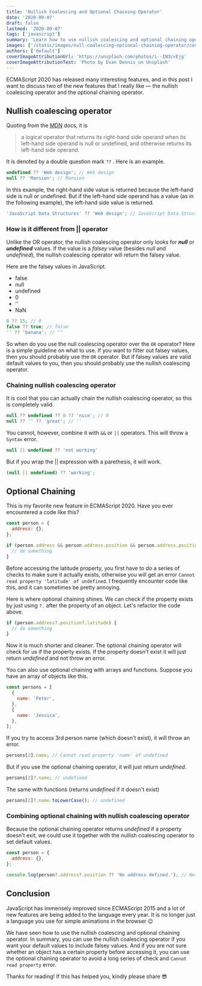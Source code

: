 ```yaml
---
title: 'Nullish Coalescing and Optional Chaining Operator'
date: '2020-09-07'
draft: false
lastmod: '2020-09-07'
tags: ['javascript']
summary: 'Learn how to use nullish coalescing and optional chaining operator in JavaScript ES11.'
images: ['/static/images/null-coalescing-optional-chaining-operator/cover.jpg']
authors: ['default']
coverImageAttributionUrl: 'https://unsplash.com/photos/i--IN3cvEjg'
coverImageAttributionText: 'Photo by Evan Dennis on Unsplash'
---
```


ECMAScript 2020 has released many interesting features, and in this post I want to discuss two of the new features that I really like — the nullish coalescing operator and the optional chaining operator.

## Nullish coalescing operator

Quoting from the [MDN](https://developer.mozilla.org/en-US/docs/Web/JavaScript/Reference/Operators/Nullish_coalescing_operator) docs, it is

> a logical operator that returns its right-hand side operand when its left-hand side operand is null or undefined, and otherwise returns its left-hand side operand.

It is denoted by a double question mark `??` . Here is an example.

```javascript
undefined ?? 'Web design'; // Web design
null ?? 'Mansion'; // Mansion
```

In this example, the right-hand side value is returned because the left-hand side is null or undefined. But if the left-hand side operand has a value (as in the following example), the left-hand side value is returned.

```javascript
'JavaScript Data Structures' ?? 'Web design'; // JavaScript Data Structures
```

### How is it different from || operator

Unlike the OR operator, the nullish coalescing operator only looks for **_null_** or **_undefined_** values. If the value is a _falsey_ value (besides _null_ and _undefined_), the nullish coalescing operator will return the falsey value.

Here are the falsey values in JavaScript.

- false
- null
- undefined
- 0
- ''
- NaN

```javascript
0 ?? 15; // 0
false ?? true; // false
'' ?? 'banana'; // ""
```

So when do you use the null coalescing operator over the `OR` operator? Here is a simple guideline on what to use. If you want to filter out falsey values, then you should probably use the `OR` operator. But if falsey values are valid default values to you, then you should probably use the nullish coalescing operator.

### Chaining nullish coalescing operator

It is cool that you can actually chain the nullish coalescing operator, so this is completely valid.

```javascript
null ?? undefined ?? 0 ?? 'nice'; // 0
null ?? '' ?? 'great'; // ''
```

You cannot, however, combine it with `&&` or `||` operators. This will throw a `Syntax` error.

```javascript
null || undefined ?? 'not working'
```

But if you wrap the || expression with a parethesis, it will work.

```javascript
(null || undefined) ?? 'working';
```

## Optional Chaining

This is my favorite new feature in ECMAScript 2020. Have you ever encountered a code like this?

```javascript
const person = {
  address: {},
};

if (person.address && person.address.position && person.address.position.latitude) {
  // do something
}
```

Before accessing the latitude property, you first have to do a series of checks to make sure it actually exists, otherwise you will get an error `Cannot read property 'latitude' of undefined`. I frequently encounter code like this, and it can sometimes be pretty annoying.

Here is where optional chaining shines. We can check if the property exists by just using `?.` after the property of an object. Let's refactor the code above.

```javascript
if (person.address?.position?.latitude) {
  // do something
}
```

Now it is much shorter and cleaner. The optional chaining operator will check for us if the property exists. If the property doesn't exist it will just return _undefined_ and not throw an error.

You can also use optional chaining with arrays and functions. Suppose you have an array of objects like this.

```javascript
const persons = [
  {
    name: 'Peter',
  },
  {
    name: 'Jessica',
  },
];
```

If you try to access 3rd person name (which doesn't exist), it will throw an error.

```javascript
persons[2].name; // Cannot read property 'name' of undefined
```

But if you use the optional chaining operator, it will just return _undefined_.

```javascript
persons[2]?.name; // undefined
```

The same with functions (returns _undefined_ if it doesn't exist)

```javascript
persons[2]?.name.toLowerCase(); // undefined
```

### Combining optional chaining with nullish coalescing operator

Because the optional chaining operator returns _undefined_ if a property doesn't exit, we could use it together with the nullish coalescing operator to set default values.

```javascript
const person = {
  address: {},
};

console.log(person?.address?.position ?? 'No address defined.'); // No address defined
```

## Conclusion

JavaScript has immensely improved since ECMAScript 2015 and a lot of new features are being added to the language every year. It is no longer just a language you use for simple animations in the browser 😉

We have seen how to use the nullish coalescing and optional chaining operator. In summary, you can use the nullish coalescing operator if you want your default values to include falsey values. And if you are not sure whether an object has a certain property before accessing it, you can use the optional chaining operator to avoid a long series of check and `Cannot read property` error.

Thanks for reading! If this has helped you, kindly please share 😎
